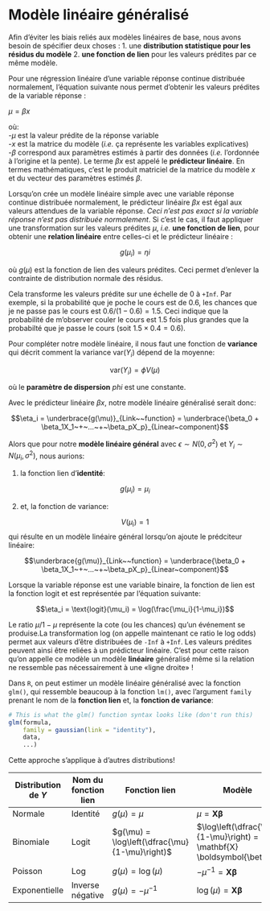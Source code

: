 # Modèle linéaire généralisé

Afin d'éviter les biais reliés aux modèles linéaires de base, nous avons besoin de spécifier deux choses : 
1\. une **distribution statistique pour les résidus du modèle**
2\. **une fonction de lien** pour les valeurs prédites par ce même modèle. 

Pour une régression linéaire d'une variable réponse continue distribuée normalement, l'équation suivante nous permet d'obtenir les
valeurs prédites de la variable réponse :

$μ = βx$

où:\
-$μ$ est la valeur prédite de la réponse variable\
-$x$ est la matrice du modèle (*i.e.* ça représente les variables explicatives)\
-$β$ correspond aux paramètres estimés à partir des données (*i.e.*
l'ordonnée à l'origine et la pente). Le terme $βx$ est appelé le **prédicteur linéaire**. En termes mathématiques, c'est le produit matriciel de la matrice du modèle $x$ et du vecteur des paramètres estimés $β$.

Lorsqu'on crée un modèle linéaire simple avec une variable réponse
continue distribuée normalement, le prédicteur linéaire $βx$ est égal aux valeurs attendues de la variable réponse. *Ceci n'est pas exact si la variable réponse n'est pas distribuée normalement*. Si c'est le cas, il faut appliquer une transformation sur les valeurs prédites $μ$, *i.e.* **une fonction de lien**, pour obtenir une **relation linéaire** entre celles-ci et le prédicteur linéaire :

$$g(\mu_i) = ηi$$

où $g(μ)$ est la fonction de lien des valeurs prédites. Ceci permet
d'enlever la contrainte de distribution normale des résidus. 

Cela transforme les valeurs prédite sur une échelle de 0 à `+Inf`. Par exemple, si la probabilité que je poche le cours est de 0.6, les chances que je ne passe pas le cours est $0.6/(1 − 0.6) = 1.5$. Ceci indique que la probabilité de m'observer couler le cours est 1.5 fois plus grandes que la probabilté que je passe le cours (soit $1.5 × 0.4 = 0.6$). 

Pour compléter notre modèle linéaire, il nous faut une fonction de **variance** qui décrit comment la variance $\text{var}(Y_i)$ dépend de la moyenne:

$$\text{var}(Y_i) = \phi V(\mu)$$

où le **paramètre de dispersion** $phi$ est une constante.

Avec le prédicteur linéaire $βx$, notre modèle linéaire généralisé serait donc:

$$\eta_i = \underbrace{g(\mu)}_{Link~~function}  = \underbrace{\beta_0 + \beta_1X_1~+~...~+~\beta_pX_p}_{Linear~component}$$

Alors que pour notre **modèle linéaire général** avec $\epsilon ∼ N(0, σ^2)$ et $Y_i \sim{} N(\mu_i, \sigma^2)$, nous aurions:

1. la fonction lien d'**identité**: 

$$g(\mu_i) = \mu_i$$

2. et, la fonction de variance:

$$V(\mu_i) = 1$$
qui résulte en un modèle linéaire général lorsqu'on ajoute le prédciteur linéaire:

$$\underbrace{g(\mu)}_{Link~~function}  = \underbrace{\beta_0 + \beta_1X_1~+~...~+~\beta_pX_p}_{Linear~component}$$

Lorsque la variable réponse est une variable binaire, la fonction de lien est la fonction logit et est représentée par l'équation suivante:

$$\eta_i = \text{logit}(\mu_i) = \log(\frac{\mu_i}{1-\mu_i})$$

Le ratio $μ / 1-μ$ représente la cote (ou les chances) qu'un événement se produise.La transformation log (on appelle maintenant ce ratio le log odds) permet aux valeurs d'être distribuées de `-Inf` à `+Inf`. Les valeurs prédites peuvent ainsi être reliées à un prédicteur linéaire. C'est pour cette raison qu'on appelle ce modèle un modèle **linéaire** généralisé même si la relation ne ressemble pas nécessairement à une \«ligne droite\» !

Dans `R`, on peut estimer un modèle linéaire généralisé avec la fonction `glm()`, qui ressemble beaucoup à la fonction `lm()`, avec l'argument `family` prenant le nom de la **fonction lien** et, la **fonction de variance**:

```r
# This is what the glm() function syntax looks like (don't run this)
glm(formula,
    family = gaussian(link = "identity"),
    data,
    ...)
```

Cette approche s'applique à d'autres distributions!

| Distribution de $Y$ | Nom du fonction lien | Fonction lien | Modèle      | `R` |
|---------------------|--------------------|---------------|------------|-----|
| Normale              | Identité           | $g(\mu) = \mu$  | $\mu = \mathbf{X} \boldsymbol{\beta}$ | `gaussian(link="identity")` | 
| Binomiale            | Logit              | $g(\mu) = \log\left(\dfrac{\mu}{1-\mu}\right)$  | $\log\left(\dfrac{\mu}{1-\mu}\right) = \mathbf{X} \boldsymbol{\beta}$ | `binomial(link="logit")`| 
| Poisson              | Log           | $g(\mu) = \log(\mu)$ | $-\mu^{-1} = \mathbf{X} \boldsymbol{\beta}$ | `poisson(link="log")`|
| Exponentielle              | Inverse négative          | $g(\mu) = -\mu^{-1}$  | $\log(\mu) = \mathbf{X} \boldsymbol{\beta}$ | `Gamma(link="inverse")` |
